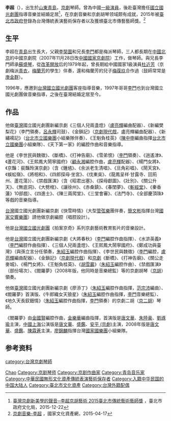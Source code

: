 {{Otheruses|other=名为李超的其他人物|李超}}

{{BLPsources|time=2022-05-18T05:31:46+00:00}}
'''李超'''（{{bd|1944年||}}），出生於[[山东省_(中華民國)|山東]][[青島市_(中華民國)|青島]]，[[京劇|京劇]]琴師。曾為中國[[一級演員|一級演員]]，後赴臺灣擔任[[國立國光劇團|國立國光劇團]]指導音樂並結婚定居<ref>[https://cultureexpress.taipei/topics_content.aspx?id=228 臺灣京劇新美學的聲音─李超京胡藝術 2015臺北市傳統藝術藝師獎] {{Wayback|url=https://cultureexpress.taipei/topics_content.aspx?id=228 |date=20160215024334 }}，臺北市政府文化局，2015-12-22</ref>，在京劇音樂和京劇胡琴领域颇有成就，2015年被[[臺北市政府|臺北市政府]]登錄為台灣傳統表演藝術保存者以及獲頒臺北市傳藝藝師獎。<ref>[https://nchdb.boch.gov.tw/assets/overview/traditionalPerformingart/20150417000001 京劇音樂-李超] {{Wayback|url=https://nchdb.boch.gov.tw/assets/overview/traditionalPerformingart/20150417000001 |date=20180209002831 }}，國家文化資產網，2015-04-17</ref>

== 生平 ==
李超在[[青島|青島]]出生長大，父親[[李奘圖|李奘圖]]和兄長[[李門|李門]]都是梅派琴師，三人都長期在[[中國|中國]][[北京|北京]]的中國京劇院（2007年11月28日改[[中國國家京劇院|中國國家京劇院]]）工作，做琴師。與兄長李門師承[[蘇盛琴|蘇盛琴]]，從[[改革開放|改革開放]]后的1979年起，曾長期給中國國家1級演員[[杜近芳|杜近芳]]（京劇梅派[[青衣_(戏剧)|青衣]]，[[梅蘭芳|梅蘭芳]]的學生）伴奏，還和梅蘭芳的兒子[[梅葆玖|梅葆玖]]合作過（鼓師常常是[[庚金群|庚金群]]）。

1996年，應邀到[[台灣|台灣]][[國立國光劇團|國立國光劇團]]客座指導音樂，1997年哥哥[[李門|李門]]也到台灣國立國光劇團做音樂指導，之後在臺灣結婚定居至今。

== 作品 ==
他做[[臺灣|臺灣]]國立國光劇團新編京劇《三個人兒兩盞燈》（[[盧亮輝|盧亮輝]]編曲配器）、《新編樊梨花》（李門領奏，[[呂永輝|呂永輝]]司鼓）、《金鎖記》（[[京劇現代戲|京劇現代戲]]，盧亮輝編曲配器）、《新繡襦記》（[[台北市立國樂團|台北市立國樂團]]小組樂隊伴奏）、《王魁負桂英》（[[陳中申|陳中申]]編曲指揮[[台北市立國樂團|台北市立國樂團]]小組樂隊）、《天下第一家》的編腔作曲和音樂指導。

他是《李世民與魏徵》、《斷橋》、《打神告廟》、《雪弟恨》（[[李門|李門]]領奏）、《逍遙津》、《蘆花河》、《王熙鳳大鬧寧國府》（[[顧永湘|顧永湘]]編腔作曲，[[盧亮輝|盧亮輝]]配器）、《楊門女將》、《京豔：裴豔玲演京劇》（含《鍾馗》、《余派老生清唱》、《旦角彩唱》、《鬧天宮》、《蜈蚣嶺》、《將相和》、《四郎探母·坐宮》、《伐東吳》、《龍鳳呈祥·甘露寺、回荊州、蘆花蕩》）、《禁戲匯演》（含《昭君出塞》、《探母獻圖》、《壯別》、《關公升天》、《無底洞》、《大劈棺》、《讓徐州》、《赤桑鎮》、《春閨夢》、《[[斬經堂|斬經堂]]》、《秦香蓮》10部戲）、《四進士》、《陳三兩爬堂》、《三堂會審》、《法門寺》、《全部慶頂珠》等戲的音樂指導。

[[台灣|台灣]]國立國光劇團新編京劇《快雪時情》（大型[[管弦樂|管弦樂]]團伴奏，[[簡文彬|簡文彬]]指揮台灣[[國家交響樂團|國家交響樂團]]）請他做京劇編腔（唱腔設計）。

他是[[台灣|台灣]][[國立國光劇團|國立國光劇團]]《拍案京奇》系列京劇藝術教育影片的音樂設計。

他是[[台灣|台灣]]國立國光劇團新編京劇《大將春秋》（[[李門|李門]]編腔作曲指揮）、《水滸英義》（[[李門|李門]]編腔作曲指揮）、《三個人兒兩盞燈》、《王熙鳳大鬧寧國府》、《鄭成功與臺灣》（與孫立言分任領奏，[[朱紹玉|朱紹玉]]編腔作曲指揮）、《李世民與魏徵》（[[李門|李門]]編腔，[[盧亮輝|盧亮輝]]編曲配器）、《金鎖記》（[[京劇現代戲|京劇現代戲]]）和[[京劇|京劇]]《斷橋》、《打神告廟》、《關公走麥城》、《楊門女將》、《王魁負桂英》、《[[胡雪巖|胡雪巖]]》（[[朱紹玉|朱紹玉]]編腔作曲）、《禁戲匯演》（部份場次）、《閻羅夢》（2008年版，他同時是音樂總監）等的京劇胡琴（[[京胡|京胡]]）領奏。

他做[[臺灣|臺灣]]國立國光劇團新編京劇《廖添丁》（[[朱紹玉|朱紹玉]]編腔作曲指揮，[[范宗沛|范宗沛]]編曲）、《閻羅夢》首演版、《牛郎織女天狼星》（[[朱紹玉|朱紹玉]]編腔作曲指揮，[[李門|李門]]音樂總監）、《地久天長釵鈿情》（[[朱紹玉|朱紹玉]]編腔作曲指揮，[[李門|李門]]領奏）的京劇二胡（[[京二胡|京二胡]]）琴師。

《閻羅夢》由[[金國賢|金國賢]]編腔作曲，[[金樂華|金樂華]]編曲指揮，首演版是[[唐文華|唐文華]]、[[朱陸豪|朱陸豪]]、[[劉琢瑜|劉琢瑜]]主演，[[中國|中國]][[上海|上海]]公演版是[[唐文華|唐文華]]、[[盛鑑|盛鑑]]、[[安平_(京劇)|安平 (京劇)]]主演，2008年版是[[唐文華|唐文華]]、[[盛鑑|盛鑑]]、[[陳霖蒼|陳霖蒼]]主演，[[廖錦麟|廖錦麟]]指揮台灣[[國家國樂團|國家國樂團]]小組樂隊。

== 参考资料 ==
{{reflist}}

{{start box}}
{{s-before|[[李門|李門]]}}
{{s-title|[[國立國光劇團|國立國光劇團]]音樂指導|2003年－}}
{{s-after|現任}}
{{end box}}

{{Authority control}}
{{DEFAULTSORT:Li李}}
[[Category:李姓|Chao]]
[[Category:京剧琴师|Category:京剧琴师]]
[[Category:京剧作曲家|Category:京剧作曲家]]
[[category:台灣京劇琴師|category:台灣京劇琴師]]
[[Category:青岛音乐家|Category:青岛音乐家]]
[[Category:中華民國無形文化資產傳統表演藝術保存者|Category:中華民國無形文化資產傳統表演藝術保存者]]
[[Category:入籍中华民国的中国大陆人|Category:入籍中华民国的中国大陆人]]
[[Category:臺北市文化資產|Category:臺北市文化資產]]
[[Category:台灣外籍配偶|Category:台灣外籍配偶]]